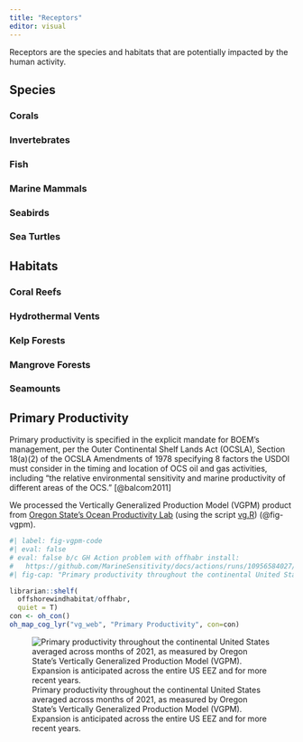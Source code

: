 ```yaml
---
title: "Receptors"
editor: visual
---
```


Receptors are the species and habitats that are potentially impacted by the human activity.

## Species

### Corals

### Invertebrates

### Fish

### Marine Mammals

### Seabirds

### Sea Turtles

## Habitats

### Coral Reefs

### Hydrothermal Vents

### Kelp Forests

### Mangrove Forests

### Seamounts

## Primary Productivity

Primary productivity is specified in the explicit mandate for BOEM's management, per the Outer Continental Shelf Lands Act (OCSLA), Section 18(a)(2) of the OCSLA Amendments of 1978 specifying 8 factors the USDOI must consider in the timing and location of OCS oil and gas activities, including “the relative environmental sensitivity and marine productivity of different areas of the OCS.” [@balcom2011]

We processed the Vertically Generalized Production Model (VGPM) product from [Oregon State's Ocean Productivity Lab](http://sites.science.oregonstate.edu/ocean.productivity) (using the script [vg.R](https://github.com/offshorewindhabitat/offhabr/blob/main/data-raw/datasets/vg.R)) (@fig-vgpm).

```r
#| label: fig-vgpm-code
#| eval: false 
# eval: false b/c GH Action problem with offhabr install:
#   https://github.com/MarineSensitivity/docs/actions/runs/10956584027/job/30422934639
#| fig-cap: "Primary productivity throughout the continental United States averaged across months of 2021, as measured by Oregon State's Vertically Generalized Production Model (VGPM). Expansion is anticipated across the entire US EEZ and for more recent years."

librarian::shelf(
  offshorewindhabitat/offhabr,
  quiet = T)
con <- oh_con()
oh_map_cog_lyr("vg_web", "Primary Productivity", con=con)
```

![Primary productivity throughout the continental United States averaged across months of 2021, as measured by Oregon State's Vertically Generalized Production Model (VGPM). Expansion is anticipated across the entire US EEZ and for more recent years.](figures/vgpm2021_offhab.jpg){#fig-vgpm}
